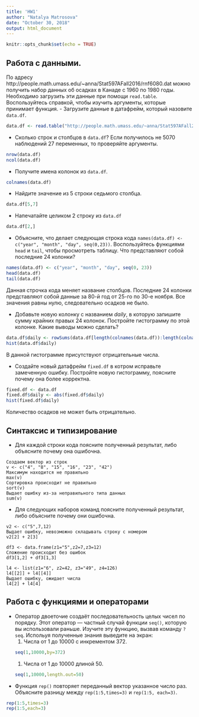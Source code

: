 ---
title: 'HW1'
author: "Natalya Matrosova"
date: "October 30, 2018"
output: html_document
---

```{r setup, include=FALSE}
knitr::opts_chunk$set(echo = TRUE)
```

## Работа с данными.
По адресу http://people.math.umass.edu/~anna/Stat597AFall2016/rnf6080.dat можно получить набор данных об осадках в Канаде с 1960 по 1980 годы. Необходимо загрузить эти данные при помощи ``read.table``. Воспользуйтесь справкой, чтобы изучить аргументы, которые принимает функция. 
- Загрузите данные в датафрейм, который назовите ``data.df``.
```{r}
data.df <- read.table("http://people.math.umass.edu/~anna/Stat597AFall2016/rnf6080.dat", header = TRUE)
```

- Сколько строк и столбцов в ``data.df``? Если получилось не 5070 наблюдений 27 переменных, то проверяйте аргументы.
```{r}
nrow(data.df)
ncol(data.df)
```

- Получите имена колонок из ``data.df``.
```{r}
colnames(data.df)
```

- Найдите значение из 5 строки седьмого столбца.
```{r}
data.df[5,7]
```

- Напечатайте целиком 2 строку из ``data.df``
```{r}
data.df[2,]
```

- Объясните, что делает следующая строка кода ``names(data.df) <- c("year", "month", "day", seq(0,23))``. Воспользуйтесь функциями ``head`` и ``tail``, чтобы просмотреть таблицу. Что представляют собой последние 24 колонки?
```{r}
names(data.df) <- c("year", "month", "day", seq(0, 23))
head(data.df)
tail(data.df)
```
Данная строчка кода меняет название столбцов. Последние 24 колонки представляют собой данные за 80-й год от 25-го по 30-е ноября. Все значения равны нулю, следовательно осадков не было.

- Добавьте новую колонку с названием *daily*, в которую запишите сумму крайних правых 24 колонок. Постройте гистограмму по этой колонке. Какие выводы можно сделать?
```{r}
data.df$daily <- rowSums(data.df[length(colnames(data.df)):length(colnames(data.df))-23])
hist(data.df$daily)
```
В данной гистограмме присутствуют отрицательные числа.

- Создайте новый датафрейм ``fixed.df`` в котром исправьте замеченную ошибку. Постройте новую гистограмму, поясните почему она более корректна.
```{r}
fixed.df <- data.df
fixed.df$daily <- abs(fixed.df$daily)
hist(fixed.df$daily)
```
Количество осадков не может быть отрицательно.


## Синтаксис и типизирование
* Для каждой строки кода поясните полученный результат, либо объясните почему она ошибочна.
```
Создаем вектор из строк
v <- c("4", "8", "15", "16", "23", "42")
Максимум находится не правильно
max(v)
Сортировка происходит не правильно
sort(v)
Выдает ошибку из-за неправильного типа данных
sum(v)
```
* Для следующих наборов команд поясните полученный результат, либо объясните почему они ошибочна.
```
v2 <- c("5",7,12)
Выдает ошибку, невозможно складывать строку с номером
v2[2] + 2[3]

df3 <- data.frame(z1="5",z2=7,z3=12)
Сложение происходит без ошибок
df3[1,2] + df3[1,3]

l4 <- list(z1="6", z2=42, z3="49", z4=126)
l4[[2]] + l4[[4]]
Выдает ошибку, ожидает числа
l4[2] + l4[4]
```

## Работа с функциями и операторами
* Оператор двоеточие создаёт последовательность целых чисел по порядку. Этот оператор — частный случай функции ``seq()``, которую вы использовали раньше. Изучите эту функцию, вызвав команду ``?seq``. Испольуя полученные знания выведите на экран:
    1. Числа от 1 до 10000 с инкрементом 372. 
```{r}
seq(1,10000,by=372)
```
    
    1. Числа от 1 до 10000 длиной 50.
```{r}
seq(1,10000,length.out=50)
```
    
* Функция ``rep()`` повторяет переданный вектор указанное число раз. Объясните разницу между ``rep(1:5,times=3)`` и ``rep(1:5, each=3)``.
```{r}
rep(1:5,times=3)
rep(1:5,each=3)
```

